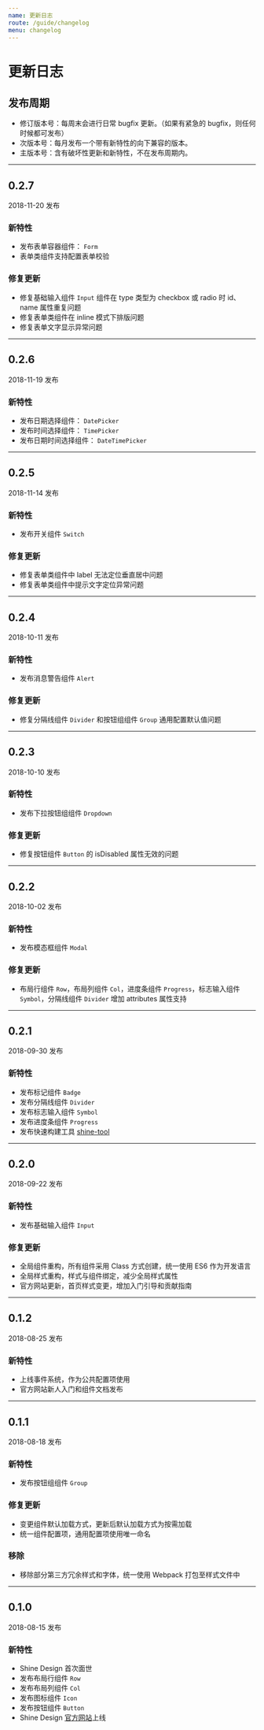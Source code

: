 ```yaml
---
name: 更新日志
route: /guide/changelog
menu: changelog
---
```


# 更新日志

## 发布周期
* 修订版本号：每周末会进行日常 bugfix 更新。（如果有紧急的 bugfix，则任何时候都可发布）
* 次版本号：每月发布一个带有新特性的向下兼容的版本。
* 主版本号：含有破坏性更新和新特性，不在发布周期内。

---

## 0.2.7
2018-11-20 发布
### 新特性
* 发布表单容器组件： `Form` 
* 表单类组件支持配置表单校验
### 修复更新
* 修复基础输入组件 `Input` 组件在 type 类型为 checkbox 或 radio 时 id、name 属性重复问题
* 修复表单类组件在 inline 模式下排版问题
* 修复表单文字显示异常问题

---

## 0.2.6
2018-11-19 发布
### 新特性
* 发布日期选择组件： `DatePicker` 
* 发布时间选择组件： `TimePicker` 
* 发布日期时间选择组件： `DateTimePicker` 

---

## 0.2.5
2018-11-14 发布
### 新特性
* 发布开关组件 `Switch`
### 修复更新
* 修复表单类组件中 label 无法定位垂直居中问题
* 修复表单类组件中提示文字定位异常问题

---

## 0.2.4
2018-10-11 发布
### 新特性
* 发布消息警告组件 `Alert`
### 修复更新
* 修复分隔线组件 `Divider` 和按钮组组件 `Group` 通用配置默认值问题

---

## 0.2.3
2018-10-10 发布
### 新特性
* 发布下拉按钮组组件 `Dropdown`
### 修复更新
* 修复按钮组件 `Button` 的 isDisabled 属性无效的问题

---

## 0.2.2
2018-10-02 发布
### 新特性
* 发布模态框组件 `Modal`
### 修复更新
* 布局行组件 `Row`，布局列组件 `Col`，进度条组件 `Progress`，标志输入组件 `Symbol`，分隔线组件 `Divider` 增加 attributes 属性支持

---

## 0.2.1
2018-09-30 发布
### 新特性
* 发布标记组件 `Badge`
* 发布分隔线组件 `Divider`
* 发布标志输入组件 `Symbol`
* 发布进度条组件 `Progress`
* 发布快速构建工具 [shine-tool](https://tool.shine.design)

---

## 0.2.0 
2018-09-22 发布
### 新特性
* 发布基础输入组件 `Input`
### 修复更新
* 全局组件重构，所有组件采用 Class 方式创建，统一使用 ES6 作为开发语言
* 全局样式重构，样式与组件绑定，减少全局样式属性
* 官方网站更新，首页样式变更，增加入门引导和贡献指南

---

## 0.1.2
2018-08-25 发布
### 新特性
* 上线事件系统，作为公共配置项使用
* 官方网站新人入门和组件文档发布

---

## 0.1.1
2018-08-18 发布
### 新特性
* 发布按钮组组件 `Group`
### 修复更新
* 变更组件默认加载方式，更新后默认加载方式为按需加载
* 统一组件配置项，通用配置项使用唯一命名
### 移除
* 移除部分第三方冗余样式和字体，统一使用 Webpack 打包至样式文件中

---

## 0.1.0
2018-08-15 发布
### 新特性
* Shine Design 首次面世
* 发布布局行组件 `Row`
* 发布布局列组件 `Col`
* 发布图标组件 `Icon`
* 发布按钮组件 `Button`
* Shine Design [官方网站](https://shine.design)上线
